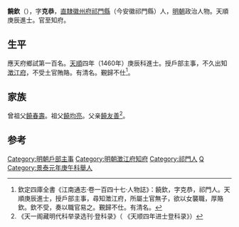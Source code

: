 {{明清人物信息框
| 姓名 = 饒欽
| 原名 =
| 圖片名稱= 
| 圖片大小 =
| 圖片說明 = 
| 最高職務 = 雲南澂江府知府
| 國家 = 大明 
| 爵位 =
| 籍貫 = [[南直隸|直隸]][[徽州府|徽州府]][[祁門縣|祁門縣]]
| 族裔 = 
| 字號 = 字克恭
| 諡號 =
| 出生日期 = 永樂十四年（1416年）
| 出生地點 = 
| 逝世日期 = 卒年不詳
| 逝世地點 =
| 墓葬 =
| 配偶 = 
| 親屬 = 
| 出身 =
* 天順四年庚辰科同進士出身
| 經歷 =
| 著作 =  
}}

'''饒欽'''（{{bd|1416年||？}}），字'''克恭'''，[[南直隸|直隸]][[徽州府|徽州府]][[祁門縣|祁門縣]]（今安徽祁門縣）人，[[明朝|明朝]]政治人物。天順庚辰進士。官至知府。

==生平==
應天府鄉試第一百名。[[天顺_(明朝)|天順]]四年（1460年）庚辰科進士。授戶部主事，不久出知[[澂江府|澂江府]]，不受土官賄賂。有清名。覲歸不仕<ref>欽定四庫全書《江南通志·卷一百四十七·人物誌》：饒欽，字克恭，祁門人。天順庚辰進士，授戶部主事，尋知澂江府，所屬土官無子，欲以女襲職，厚賂欽。欽不受，奏以職官易之。覲歸不仕。有清名。</ref>。

== 家族 ==
曾祖父[[饒春壽|饒春壽]]。祖父[[饒均亮|饒均亮]]。父亲[[饒友善|饒友善]]<ref>《天一阁藏明代科举录选刊·登科录》（ 《天顺四年进士登科录》）</ref>。

==参考==
{{reflist}}
{{明朝人物小作品}}
{{天順四年庚辰科殿試金榜}}
{{DEFAULTSORT:Rao饒}}

[[Category:明朝戶部主事|Category:明朝戶部主事]]
[[Category:明朝澂江府知府|Category:明朝澂江府知府]]
[[Category:祁門人|Category:祁門人]]
[[Category:饒姓|Q]]
[[Category:景泰元年庚午科舉人|Category:景泰元年庚午科舉人]]